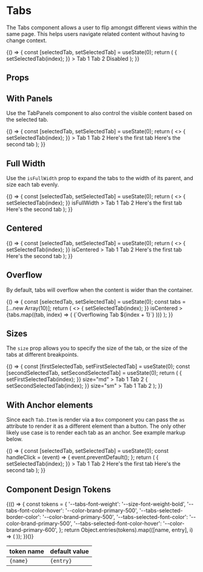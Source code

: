 
<Meta title="Components/Tabs/Overview" component={Tabs} />

# Tabs

The Tabs component allows a user to flip amongst different views within the same page. This helps users navigate related content without having to change context.

<Canvas isExpanded>
  <Story name="Default">
    {() => {
      const [selectedTab, setSelectedTab] = useState(0);
      return (
        <Tabs
          value={selectedTab}
          onChange={(event, index) => {
            setSelectedTab(index);
          }}
        >
          <Tabs.Item>Tab 1</Tabs.Item>
          <Tabs.Item>Tab 2</Tabs.Item>
          <Tabs.Item isDisabled>Disabled</Tabs.Item>
        </Tabs>
      );
    }}
  </Story>
</Canvas>

## Props

<ArgsTable of={Tabs} />

## With Panels

Use the TabPanels component to also control the visible content based on the selected tab.

<Canvas isExpanded>
  <Story name="With Panels">
    {() => {
      const [selectedTab, setSelectedTab] = useState(0);
      return (
        <>
          <Tabs
            value={selectedTab}
            onChange={(event, index) => {
              setSelectedTab(index);
            }}
          >
            <Tabs.Item>Tab 1</Tabs.Item>
            <Tabs.Item>Tab 2</Tabs.Item>
          </Tabs>
          <TabPanels value={selectedTab}>
            <Box padding="lg">Here's the first tab</Box>
            <Box padding="lg">Here's the second tab</Box>
          </TabPanels>
        </>
      );
    }}
  </Story>
</Canvas>

## Full Width

Use the `isFullWidth` prop to expand the tabs to the width of its parent, and size each tab evenly.

<Canvas isExpanded>
  <Story name="Full Width">
    {() => {
      const [selectedTab, setSelectedTab] = useState(0);
      return (
        <>
          <Tabs
            value={selectedTab}
            onChange={(event, index) => {
              setSelectedTab(index);
            }}
            isFullWidth
          >
            <Tabs.Item>Tab 1</Tabs.Item>
            <Tabs.Item>Tab 2</Tabs.Item>
          </Tabs>
          <TabPanels value={selectedTab}>
            <Box padding="lg">Here's the first tab</Box>
            <Box padding="lg">Here's the second tab</Box>
          </TabPanels>
        </>
      );
    }}
  </Story>
</Canvas>

## Centered

<Canvas isExpanded>
  <Story name="Centered">
    {() => {
      const [selectedTab, setSelectedTab] = useState(0);
      return (
        <>
          <Tabs
            value={selectedTab}
            onChange={(event, index) => {
              setSelectedTab(index);
            }}
            isCentered
          >
            <Tabs.Item>Tab 1</Tabs.Item>
            <Tabs.Item>Tab 2</Tabs.Item>
          </Tabs>
          <TabPanels value={selectedTab}>
            <Box padding="lg">Here's the first tab</Box>
            <Box padding="lg">Here's the second tab</Box>
          </TabPanels>
        </>
      );
    }}
  </Story>
</Canvas>

## Overflow

By default, tabs will overflow when the content is wider than the container.

<Canvas isExpanded>
  <Story name="Overflow">
    {() => {
      const [selectedTab, setSelectedTab] = useState(0);
      const tabs = [...new Array(10)];
      return (
        <>
          <Tabs
            value={selectedTab}
            onChange={(event, index) => {
              setSelectedTab(index);
            }}
            isCentered
          >
            {tabs.map((tab, index) => (
              <Tabs.Item key={index}>{`Overflowing Tab ${index + 1}`}</Tabs.Item>
            ))}
          </Tabs>
        </>
      );
    }}
  </Story>
</Canvas>

## Sizes

The `size` prop allows you to specify the size of the tab, or the size of the tabs at different breakpoints.

<Canvas isExpanded>
  <Story name="Size">
    {() => {
      const [firstSelectedTab, setFirstSelectedTab] = useState(0);
      const [secondSelectedTab, setSecondSelectedTab] = useState(0);
      return (
        <Box childGap="md">
          <Tabs
            value={firstSelectedTab}
            onChange={(event, index) => {
              setFirstSelectedTab(index);
            }}
            size="md"
          >
            <Tabs.Item>Tab 1</Tabs.Item>
            <Tabs.Item>Tab 2</Tabs.Item>
          </Tabs>
          <Tabs
            value={secondSelectedTab}
            onChange={(event, index) => {
              setSecondSelectedTab(index);
            }}
            size="sm"
          >
            <Tabs.Item>Tab 1</Tabs.Item>
            <Tabs.Item>Tab 2</Tabs.Item>
          </Tabs>
        </Box>
      );
    }}
  </Story>
</Canvas>

## With Anchor elements

Since each `Tab.Item` is render via a `Box` component you can pass the `as` attribute to render it as a different element than a button.
The only other likely use case is to render each tab as an anchor. See example markup below.

<Canvas isExpanded>
  <Story name="Anchor Elements">
    {() => {
      const [selectedTab, setSelectedTab] = useState(0);
      const handleClick = (event) => { event.preventDefault(); };
      return (
        <Box childGap="md">
          <Tabs
            value={selectedTab}
            onChange={(event, index) => {
              setSelectedTab(index);
            }}
          >
            <Tabs.Item as="a" href="#firstPanel" id="tabOneAnchor" aria-controls="firstPanel" style={{ textDecoration: 'none' }} onClick={handleClick}>
              Tab 1
            </Tabs.Item>
            <Tabs.Item as="a" href="#secondPanel" id="tabTwoAnchor" aria-controls="secondPanel" style={{ textDecoration: 'none' }} onClick={handleClick}>
              Tab 2
            </Tabs.Item>
          </Tabs>
           <TabPanels value={selectedTab}>
            <Box padding="lg" id="firstPanel" aria-labelledby="tabOneAnchor">Here's the first tab</Box>
            <Box padding="lg" id="secondPanel" aria-labelledby="tabTwoAnchor">Here's the second tab</Box>
          </TabPanels>
        </Box>
      );
    }}
  </Story>
</Canvas>

## Component Design Tokens

<table>
  <thead>
    <tr>
      <th>token name</th>
      <th>default value</th>
    </tr>
  </thead>
  <tbody>
    {(() => {
      const tokens = {
        '--tabs-font-weight': '--size-font-weight-bold',
        '--tabs-font-color-hover': '--color-brand-primary-500',
        '--tabs-selected-border-color': '--color-brand-primary-500',
        '--tabs-selected-font-color': '--color-brand-primary-500',
        '--tabs-selected-font-color-hover': '--color-brand-primary-600',
      };
      return Object.entries(tokens).map(([name, entry], i) => (
        <tr key={i}>
          <td>
            <code>{name}</code>
          </td>
          <td>
            <code>{entry}</code>
          </td>
        </tr>
      ));
    })()}
  </tbody>
</table>

